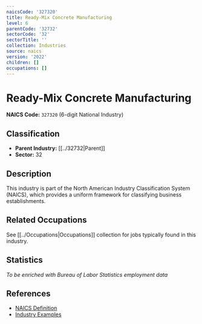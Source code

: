 ```yaml
---
naicsCode: '327320'
title: Ready-Mix Concrete Manufacturing
level: 6
parentCode: '32732'
sectorCode: '32'
sectorTitle: ''
collection: Industries
source: naics
version: '2022'
children: []
occupations: []
---
```

# Ready-Mix Concrete Manufacturing

**NAICS Code:** `327320` (6-digit National Industry)

## Classification

- **Parent Industry:** [[../32732|Parent]]
- **Sector:** 32

## Description

This industry is part of the North American Industry Classification System (NAICS), which provides a uniform framework for classifying business establishments.

## Related Occupations

See [[../Occupations|Occupations]] collection for jobs typically found in this industry.

## Statistics

*To be enriched with Bureau of Labor Statistics employment data*

## References

- [NAICS Definition](https://www.census.gov/naics/)
- [Industry Examples](https://www.census.gov/naics/2022NAICS/)
